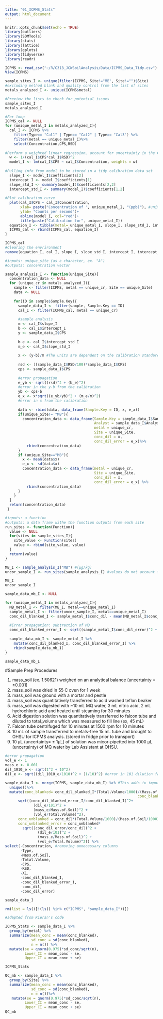 ```yaml
---
title: "01_ICPMS_Stats"
output: html_document
---
```


```r
knitr::opts_chunk$set(echo = TRUE)
library(outliers)
library(SDMTools)
library(stats)
library(lattice)
library(gplots)
library(tidyverse)
library(readr)
```

```r
ICPMS <- read_csv("~/R/C313_JCWSoilAnalysis/Data/ICPMS_Data_Tidy.csv")
View(ICPMS)
```

```r
sample_sites_I <- unique(filter(ICPMS, Site!="MB", Site!="")$Site)
#excluding method blank and quality control from the list of sites
metals_analyzed_I <- unique(ICPMS$metal)

#Preview the lists to check for potential issues
sample_sites_I
metals_analyzed_I
```

```r
#For loop
ICPMS_cal <- NULL
for (unique_metal_I in metals_analyzed_I){
  cal_I <- ICPMS %>%
    filter(Type== "Cal1" | Type== "Cal2" | Type== "Cal3") %>%
    filter(metal == unique_metal_I)%>%
    select(Concentration,CPS,RSD)
  
#Perform a weighted linear regression, account for uncertainty in the CPS by weighting the regression with the RSD readings  
  w <- 1/(cal_I$CPS*cal_I$RSD)^2
  model_I <- lm(cal_I$CPS ~ cal_I$Concentration, weights = w)
  
#Pulling info from model to be stored in a tidy calibration data set  
  slope_I <- model_I$coefficients[2]
  intercept_I <- model_I$coefficients[1]
  slope_std_I <- summary(model_I)$coefficients[2,2]
  intercept_std_I <- summary(model_I)$coefficients[1,2]
 
#Plot calibration curve   
  plot(cal_I$CPS ~ cal_I$Concentration,
       xlab= paste("Concentration of ", unique_metal_I, "(ppb)"), #units from the standard solution prepared at OHSU (µg/L)
       ylab= "Counts per second")+
       abline(model_I, col="red")+
       title(paste("Calibration for", unique_metal_I))
  equation_I <- tibble(metal= unique_metal_I, slope_I, slope_std_I, intercept_I, intercept_std_I)
  ICPMS_cal <- rbind(ICPMS_cal, equation_I)
}

ICPMS_cal
#Clearing the envrironment
remove(equation_I, cal_I, slope_I, slope_std_I, intercept_I, intercept_std_I, w, model_I, unique_metal_I)
```

```r
#inputs: unique_site (as a character, ex. "A")
#outputs: concentration vector

sample_analysis_I <- function(unique_Site){
  concentration_data <- NULL
  for (unique_cr in metals_analyzed_I){
    sample <- filter(ICPMS, metal == unique_cr, Site == unique_Site)
    data <- NULL
    
    for(ID in sample$Sample.Key){
      sample_data_I <- filter(sample, Sample.Key == ID)
      cal_I <- filter(ICPMS_cal, metal == unique_cr)
      
      #sample analysis
      m <- cal_I$slope_I
      b <- cal_I$intercept_I
      y <- sample_data_I$CPS
      
      b_e <- cal_I$intercept_std_I
      m_e <- cal_I$slope_std_I
      
      x <- (y-b)/m #The units are dependent on the calibration standards (Kg/mL)
      
      rsd <- ((sample_data_I$RSD/100)*sample_data_I$CPS)
      cps <- sample_data_I$CPS
      
      #error propagation
      e_yb <- sqrt((rsd)^2 + (b_e)^2) 
      #error in the y-b from the calibration
      yb <- cps-b
      e_x <- x*sqrt((e_yb/yb)^2 + (m_e/m)^2)
      #error in x from the calibration
      
      data <- rbind(data, data_frame(Sample.Key = ID, x, e_x))
      if(unique_Site!= "MB"){
        concentration_data <- data_frame(Sample.Key = sample_data_I$Sample.Key,
                                         Analyst = sample_data_I$Analyst,
                                         metal = unique_cr,
                                         Site = unique_Site,
                                         conc_dil = x,
                                         conc_dil_error = e_x)%>%
          rbind(concentration_data)
      }
      if (unique_Site=="MB"){
        x <- mean(data$x)
        e_x <- sd(data$x)
        concentration_data <- data_frame(metal = unique_cr,
                                         Site = unique_Site,
                                         conc_dil = x,
                                         conc_dil_error = e_x) %>%
          rbind(concentration_data)
      }
    }
  }
  return(concentration_data)
 }
```

```r
#inputs: a function
#outputs: a data frame withe the function outputs from each site
run_sites <- function(Function){
  value <- NULL
  for(sites in sample_sites_I){
    site_value <- Function(sites)
    value <- rbind(site_value, value)
  }
  return(value)
}
```

```r
MB_I <- sample_analysis_I("MB") #(µg/kg)
uncor_sample_I <- run_sites(sample_analysis_I) #values do not account for dilutions (µg/kg)

MB_I
uncor_sample_I
```

```r
sample_data_mb_I <- NULL

for (unique_metal_I in metals_analyzed_I){
  MB_metal_I <- filter(MB_I, metal==unique_metal_I)
  sample_metal_I <- filter(uncor_sample_I, metal==unique_metal_I)
  conc_dil_blanked_I <- sample_metal_I$conc_dil - mean(MB_metal_I$conc_dil)
  
  #Error propagation: subtraction of MB
  conc_dil_blanked_error_I <- sqrt((sample_metal_I$conc_dil_error)^2 + (sd(MB_metal_I$conc_dil)^2))
  
  sample_data_mb_I <- sample_metal_I %>%
    mutate(conc_dil_blanked_I, conc_dil_blanked_error_I) %>%
    rbind(sample_data_mb_I)
}

sample_data_mb_I
```

#Sample Prep Procedures

1) mass_soil (ex. 1.50621) weighed on an analytical balance (uncertainty = ±0.001)
2) mass_soil was dried in 55 C oven for 1 week
3) mass_soil was ground with a mortar and pestle
4) mass_soil was quantitatively transferred to acid washed teflon beaker
5) mass_soil was digested with ~10 mL MQ water, 3 mL nitric acid, 2 mL hydrochloric acid and heated until steaming for 30 minutes
6) Acid digestion solution was quantitatively transferred to falcon tube and diluted to total_volume which was measured to fill line (ex, 45 mL)
7) Falcon tube centrifuged for 10 minutes at 1500 rpm for 10 minutes
8) 10 mL of sample transferred to metals-free 15 mL tube and brought to OHSU for ICPMS analysis. (stored in fridge prior to transport)
9) 10 µL (uncertainty= ± 1µL) of solution was micor-pipetted into 1000 µL (uncertainty) of MQ water by Lab Assistant at OHSU.

```r
#error propagation
vol_e <- 1
mass_e <- 0.001
dil_1010_e <- sqrt(1^2 + 10^2)
dil_e <- sqrt((dil_1010_e/1010)^2 + (1/10)^2) #error in 101 dilution factor

sample_data_I <- merge(ICPMS, sample_data_mb_I) %>% #This adds in important details such as soil mass
  unique()%>%
  mutate(conc_blanked= conc_dil_blanked_I*(Total.Volume/1000)/(Mass.of.Soil/1000)*101,
                                                             conc_blanked_error_I = conc_blanked*
      sqrt((conc_dil_blanked_error_I/conc_dil_blanked_I)^2+
             (dil_e/101)^2 +
             (mass_e/Mass.of.Soil)^2 +
             (vol_e/Total.Volume)^2),
      conc_unblanked = conc_dil*(Total.Volume/1000)/(Mass.of.Soil/1000)*101,
      conc_unblanked_error = conc_unblanked*
        sqrt((conc_dil_error/conc_dil)^2 +
               (dil_e/101)^2 +
               (mass_e/Mass.of.Soil)^2 +
               (vol_e/Total.Volume)^2)) %>%
select(-Concentration, #removing unnecessary columns
       -Type,
       -Mass.of.Soil,
       -Total.Volume,
       -CPS,
       -RSD,
       -X1,
       -conc_dil_blanked_I,
       -conc_dil_blanked_error_I,
       -conc_dil,
       -conc_dil_error)

sample_data_I
```

```r
rm(list = ls()[!(ls() %in% c("ICPMS", "sample_data_I"))])
```

```r

#adapted from Kieran's code

ICPMS_Stats <- sample_data_I %>%
  group_by(metal) %>%
  summarize(mean_conc = mean(conc_blanked),
            sd_conc = sd(conc_blanked),
            n = n()) %>%
  mutate(se = qnorm(0.975)*sd_conc/sqrt(n),
         Lower_CI = mean_conc - se,
         Upper_CI = mean_conc + se)

ICPMS_Stats
```

```r
QC_mb <- sample_data_I %>%
  group_by(Site) %>%
  summarize(mean_conc = mean(conc_blanked),
            sd_conc = sd(conc_blanked),
            n = n())%>%
   mutate(se = qnorm(0.975)*sd_conc/sqrt(n),
         Lower_CI = mean_conc - se,
         Upper_CI = mean_conc + se)
QC_mb
```

